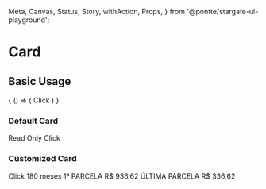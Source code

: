  Meta,
  Canvas,
  Status,
  Story,
  withAction,
  Props,
} from '@pontte/stargate-ui-playground';


<Meta title="Core/Card" component={Card} />

# Card

<Status type="experimental" />

## Basic Usage

<Canvas>
  <Story name="Basic Usage" parameters={{
    jest: ['Card.spec.jsx'],
  }}>
    {
      () => (
        <Card
          onClick={withAction('onClick')}
          paddingX={8}
          paddingY={6}
          clickable
        >
          <Typography element="span">
            Click
          </Typography>
        </Card>
      )
    }
  </Story>
</Canvas>

<Props component={Card} />

### Default Card

<Canvas>
  <Card
  >
    <Typography element="span">
      Read Only
    </Typography>
  </Card>
  <Card
    paddingX={4}
    paddingY={6}
    clickable
  >
    <Typography element="span">
     Click
    </Typography>
  </Card>
</Canvas>


### Customized Card

<Canvas>
  <Card
    paddingX={4}
    paddingY={2}
    color="warning"
    borderColor="success"
    clickable
  >
    <Typography element="span">
      Click
    </Typography>
  </Card>
  <Card
    paddingX={2}
    paddingY={2}
    clickable
    selected
  >
    <Factory element="div" style={{flexDirection: "collumn", textAlign: "center"}}>
      <Typography element="span" variant="h4" display="block">
        180 meses
      </Typography>
      <Typography element="span" variant="small" display="block" gutter={.5}>
        1ª PARCELA
      </Typography>
      <Typography element="span" variant="h4" display="block">
        R$ 936,62
      </Typography>
      <Typography element="span" variant="small" display="block" gutter={.5}>
        ÚLTIMA PARCELA
      </Typography>
      <Typography element="span" variant="h4" display="block" gutter={0}>
        R$ 336,62
      </Typography>
    </Factory>
  </Card>
</Canvas>
